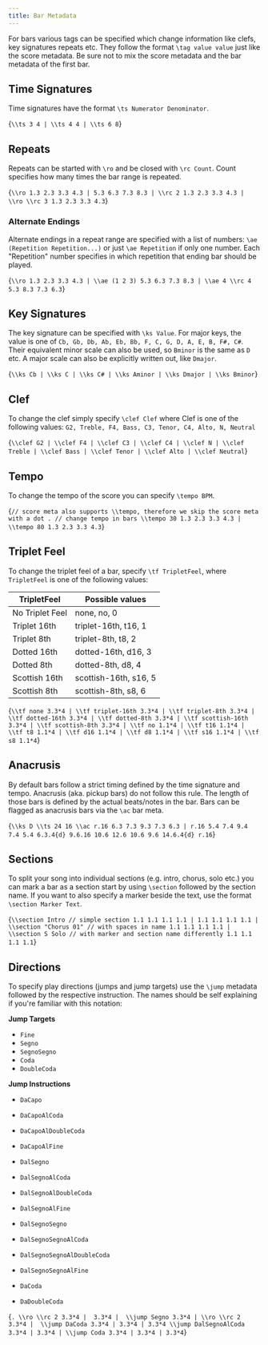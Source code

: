 ```yaml
---
title: Bar Metadata
---
```



For bars various tags can be specified which change information like
clefs, key signatures repeats etc. They follow the format
`\tag value value` just like the score metadata. Be sure not to
mix the score metadata and the bar metadata of the first bar.

## Time Signatures

Time signatures have the format `\ts Numerator Denominator`.

<AlphaTexSample>{`
\\ts 3 4 | \\ts 4 4 | \\ts 6 8
`}</AlphaTexSample>

## Repeats

Repeats can be started with `\ro` and
be closed with `\rc Count`. Count specifies how many times
the bar range is repeated.

<AlphaTexSample>{`
\\ro 1.3 2.3 3.3 4.3 | 5.3 6.3 7.3 8.3 | \\rc 2 1.3 2.3 3.3 4.3 |
\\ro \\rc 3 1.3 2.3 3.3 4.3
`}</AlphaTexSample>

### Alternate Endings

Alternate endings in a repeat range are specified with a list of numbers:
`\ae (Repetition Repetition...)` or just `\ae Repetition` if only one number.
Each "Repetition" number specifies in which repetition that ending bar should be played.

<AlphaTexSample>{`
\\ro 1.3 2.3 3.3 4.3 | \\ae (1 2 3) 5.3 6.3 7.3 8.3 | \\ae 4 \\rc 4 5.3 8.3 7.3 6.3
`}</AlphaTexSample>

## Key Signatures

The key signature can be specified with `\ks Value`.
For major keys, the value is one of `Cb, Gb, Db, Ab, Eb, Bb, F, C, G, D, A, E, B, F#, C#`.
Their equivalent minor scale can also be used, so `Bminor` is the same as `D` etc.
A major scale can also be explicitly written out, like `Dmajor`.

<AlphaTexSample>{`
\\ks Cb | \\ks C | \\ks C# |
\\ks Aminor | \\ks Dmajor | \\ks Bminor
`}</AlphaTexSample>

## Clef

To change the clef simply specify `\clef Clef` where Clef is one of the following
values: `G2, Treble, F4, Bass, C3, Tenor, C4, Alto, N, Neutral`

<AlphaTexSample>{`
\\clef G2 | \\clef F4 | \\clef C3 | \\clef C4 | \\clef N |
\\clef Treble | \\clef Bass | \\clef Tenor | \\clef Alto | \\clef Neutral
`}</AlphaTexSample>

## Tempo

To change the tempo of the score you can specify `\tempo BPM`.

<AlphaTexSample>{`
// score meta also supports \\tempo, therefore we skip the score meta with a dot
.
// change tempo in bars
\\tempo 30 1.3 2.3 3.3 4.3 |
\\tempo 80 1.3 2.3 3.3 4.3
`}</AlphaTexSample>

## Triplet Feel

To change the triplet feel of a bar, specify `\tf TripletFeel`, where `TripletFeel` is one of the following values:

| TripletFeel       | Possible values       |
|-------------------|-----------------------|
| No Triplet Feel   | none, no, 0           |
| Triplet 16th      | triplet-16th, t16, 1  |
| Triplet 8th       | triplet-8th, t8, 2    |
| Dotted 16th       | dotted-16th, d16, 3   |
| Dotted 8th        | dotted-8th, d8, 4     |
| Scottish 16th     | scottish-16th, s16, 5 |
| Scottish 8th      | scottish-8th, s8, 6   |

<AlphaTexSample>{`
\\tf none 3.3*4 |
\\tf triplet-16th 3.3*4 | \\tf triplet-8th 3.3*4 |
\\tf dotted-16th 3.3*4 | \\tf dotted-8th 3.3*4 |
\\tf scottish-16th 3.3*4 | \\tf scottish-8th 3.3*4 |
\\tf no 1.1*4 |
\\tf t16 1.1*4 | \\tf t8 1.1*4 |
\\tf d16 1.1*4 | \\tf d8 1.1*4 |
\\tf s16 1.1*4 | \\tf s8 1.1*4
`}</AlphaTexSample>

## Anacrusis

By default bars follow a strict timing defined by the time signature and tempo. Anacrusis (aka. pickup bars) do not follow this rule.
The length of those bars is defined by the actual beats/notes in the bar. Bars can be flagged as anacrusis bars via the `\ac` bar meta.

<AlphaTexSample>{`
\\ks D \\ts 24 16 \\ac r.16 6.3 7.3 9.3 7.3 6.3 | r.16 5.4 7.4 9.4 7.4 5.4 6.3.4{d} 9.6.16 10.6 12.6 10.6 9.6 14.6.4{d} r.16
`}</AlphaTexSample>

## Sections

To split your song into individual sections (e.g. intro, chorus, solo etc.)
you can mark a bar as a section start by using `\section` followed by the section name.
If you want to also specify a marker beside the text, use the format `\section Marker Text`.

<AlphaTexSample>{`
\\section Intro // simple section
1.1 1.1 1.1 1.1 | 1.1 1.1 1.1 1.1 |
\\section "Chorus 01" // with spaces in name
1.1 1.1 1.1 1.1 |
\\section S Solo // with marker and section name differently
1.1 1.1 1.1 1.1
`}</AlphaTexSample>

## Directions

To specify play directions (jumps and jump targets) use the `\jump` metadata followed by the respective instruction.
The names should be self explaining if you're familiar with this notation: 

**Jump Targets**

* `Fine`
* `Segno`
* `SegnoSegno`
* `Coda`
* `DoubleCoda`

**Jump Instructions**

* `DaCapo`
* `DaCapoAlCoda`
* `DaCapoAlDoubleCoda`
* `DaCapoAlFine`

* `DalSegno`
* `DalSegnoAlCoda`
* `DalSegnoAlDoubleCoda`
* `DalSegnoAlFine`

* `DalSegnoSegno`
* `DalSegnoSegnoAlCoda`
* `DalSegnoSegnoAlDoubleCoda`
* `DalSegnoSegnoAlFine`

* `DaCoda`
* `DaDoubleCoda`

<AlphaTexSample player="true">{`
.
\\ro \\rc 2 3.3*4 | 
3.3*4 | 
\\jump Segno 3.3*4 |
\\ro \\rc 2 3.3*4 | 
\\jump DaCoda 3.3*4 |
3.3*4 | 3.3*4
\\jump DalSegnoAlCoda 3.3*4 |
3.3*4 |
\\jump Coda 3.3*4 |
3.3*4 |
3.3*4
`}</AlphaTexSample>

